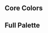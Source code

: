 
<Meta title="Colors" />

## Core Colors

<ColorPalette>
  <ColorItem
    title="Colors"
    subtitle="Primary / Destructive"
    colors={{
      "scooter-400": "#54bdcb",
      "bittersweet-700": "#e5341d",
    }}
  />
  <ColorItem
    title="Lights"
    subtitle="Background / Accent"
    colors={{
      background: "#fbfbfb",
      "boulder-50": "#f6f6f6",
    }}
  />
  <ColorItem
    title="Darks"
    subtitle="Foreground / Accent Foreground / Border"
    colors={{
      "boulder-950": "#262626",
      "boulder-900": "#3d3d3d",
      "boulder-600": "#5d5d5d",
    }}
  />
</ColorPalette>

## Full Palette

<ColorPalette>
  <ColorItem
    title="Boulder"
    subtitle="500 default"
    colors={{
      "50": "#f6f6f6",
      "100": "#e7e7e7",
      "200": "#d1d1d1",
      "300": "#b0b0b0",
      "400": "#888888",
      "500": "#757575",
      "600": "#5d5d5d",
      "700": "#4f4f4f",
      "800": "#454545",
      "900": "#3d3d3d",
      "950": "#262626",
    }}
  />
  <ColorItem
    title="Bittersweet"
    subtitle="400 default"
    colors={{
      "50": "#fff3f1",
      "100": "#ffe4e1",
      "200": "#ffcdc7",
      "300": "#ffaba0",
      "400": "#ff8272",
      "500": "#f8503b",
      "600": "#e5341d",
      "700": "#c12814",
      "800": "#a02414",
      "900": "#842418",
      "950": "#480e07",
    }}
  />
  <ColorItem
    title="Koromiko"
    subtitle="300 default"
    colors={{
      "50": "#fef9ee",
      "100": "#fdf1d7",
      "200": "#fadeae",
      "300": "#f5c06e",
      "400": "#f1a346",
      "500": "#ed8922",
      "600": "#df6f17",
      "700": "#b95515",
      "800": "#934419",
      "900": "#773917",
      "950": "#401b0a",
    }}
  />
  <ColorItem
    title="Scooter"
    subtitle="400 default"
    colors={{
      "50": "#f0fbfb",
      "100": "#d8f3f5",
      "200": "#b5e7ec",
      "300": "#83d4dd",
      "400": "#54bdcb",
      "500": "#2d9cad",
      "600": "#287f92",
      "700": "#276777",
      "800": "#275663",
      "900": "#254854",
      "950": "#132f39",
    }}
  />
  <ColorItem
    title="Tip Party Pink"
    subtitle="400 default"
    colors={{
      "50": "#fef1f6",
      "100": "#fee5ef",
      "200": "#ffcbe2",
      "300": "#ffa1c8",
      "400": "#ff72a8",
      "500": "#fa3a7e",
      "600": "#ea1858",
      "700": "#cc0a40",
      "800": "#a80c35",
      "900": "#8c0f2f",
      "950": "#560117",
    }}
  />
</ColorPalette>

